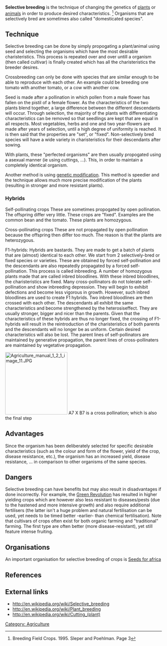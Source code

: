 '''Selective breeding''' is the technique of changing the genetics of [[plants]] or [[animals]] in order to produce desired characteristics. <ref>Breeding Field Crops. 1995. Sleper and Poehlman. Page 3</ref> Organisms that are selectively bred are sometimes also called "domesticated species". 

==Technique==
Selective breeding can be done by simply propogating a plant/animal using seed and selecting the organisms which have the most desirable charisteristics. This process is repeated over and over untill a organism (then called cultivar) is finally created which has all the charisteristics the breeder desires.

Crossbreeding can only be done with species that are similar enough to be able to reproduce with each other.  An example could be breeding one tomato with another tomato, or a cow with another cow.

Seed is made after a pollination in which pollen from a male flower has fallen on the pistil of a female flower. As the characteristics of the two plants blend together, a large difference between the different descendants will occur. Through selection, the majority of the plants with differentiating characteristics can be removed so that seedlings are kept that are equal in all respects. Most vegetables, herbs and one and two year-flowers are made after years of selection, until a high degree of uniformity is reached. It is then said that the properties are "set", or "fixed". Non-selectively bred species will have a wide variety in charisteristics for their descendants after sowing.

With plants, these "perfected organisms" are then usually propogated using a asexual manner (ie using cuttings, ...). This, in order to maintain a completely identical organism.

Another method is using [[Genetically modified food|genetic modification]]. This method is speedier and the technique allows much more precise modification of the plants (resulting in stronger and more resistant plants).

===Hybrids===
Self-pollinating crops
These are sometimes propogated by open pollination. The offspring differ very little. These crops are "fixed". Examples are the common bean and the tomato. These plants are homozygous.

Cross-pollinating crops
These are not propagated by open pollination because the offspring then differ too much. The reason is that the plants are heterozygous.

F1-hybrids:
Hybrids are bastards. They are made to get a batch of plants that are (almost) identical to each other. We start from 2 selectively-bred or fixed species or varieties. These are obtained by forced self-pollination and the descendants are also repeatedly propagated by a forced self-pollination. This process is called inbreeding. A number of homozygous plants made that are called inbred bloodlines. With these inbred bloodlines, the charisteristics are fixed. Many cross-pollinators do not tolerate self-pollination and show inbreeding depression. They will begin to exhibit defections and become less vigorous in growth. However, such inbred bloodlines are used to create F1 hybrids. Two inbred bloodlines are then crossed with each other. The descendants all exhibit the same characteristics and become strengthened by the heterosiseffect. They are usually stronger, bigger and nicer than the parents. Given that the characteristics of these hybrids are thus no longer fixed, the crossing of F1-hybrids will result in the reintroduction of the charisteristics of both parents and the descendants will no longer be as  uniform. Certain desired characteristics will also be lost. The parent lines of self-pollinators are maintained by generative propagation, the parent lines of cross-pollinaters are maintained by vegetative propagation.

[[File:Agriculture manual 1 2 1 image 11.JPG|thumb|right|200px]]
A7 X B7 is a cross pollination; which is also the final step

==Advantages==
Since the organism has been deliberately selected for specific desirable characteristics (such as the colour and form of the flower, yield of the crop, disease resistance, etc.), the organism has an increased yield, disease resistance, ... in comparison to other organisms of the same species.

==Dangers==
Selective breeding can have benefits but may also result in disadvantages if done incorrectly. For example, the [http://en.wikipedia.org/wiki/Green_Revolution Green Revolution] has resulted in higher yielding crops which are however also less resistant to diseases/pests (due to the hastened and more intensive growth) and also require additional fertilisers (the latter isn't a huge problem and natural fertilisation can be used, yet needs to be timed better -earlier- than chemical fertilisation). Note that cultivars of crops often exist for both organic farming and "traditional" farming. The first type are often better (more disease-resistant), yet still feature intense fruiting.

==Organisations==
An important organisation for selective breeding of crops is [http://www.seedsforafrica.org/node/3 Seeds for africa]

==References==
{{reflist}}

==External links==
* http://en.wikipedia.org/wiki/Selective_breeding
* http://en.wikipedia.org/wiki/Plant_breeding
* http://en.wikipedia.org/wiki/Cutting_(plant)

[[Category: Agriculture]]